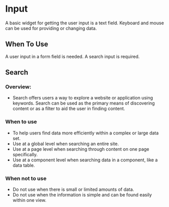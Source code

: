 # Input
A basic widget for getting the user input is a text field. Keyboard and mouse can be used for providing or changing data.

## When To Use
A user input in a form field is needed.
A search input is required.

## Search
### Overview:
- Search offers users a way to explore a website or application using keywords. Search can be used as the primary means of discovering content or as a filter to aid the user in finding content.

### When to use
- To help users find data more efficiently within a complex or large data set.
- Use at a global level when searching an entire site.
- Use at a page level when searching through content on one page specifically.
- Use at a component level when searching data in a component, like a data table.
### When not to use
- Do not use when there is small or limited amounts of data.
- Do not use when the information is simple and can be found easily within one view.